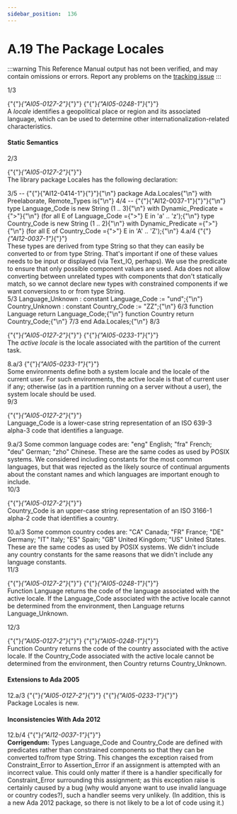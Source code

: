 ```yaml
---
sidebar_position:  136
---
```


# A.19 The Package Locales

:::warning
This Reference Manual output has not been verified,
and may contain omissions or errors.
Report any problems on the [tracking issue](https://github.com/ada-lang-io/ada-lang-io/issues/20)
:::


<AnnotatedOnly>
<MarginText>
1/3
</MarginText>
</AnnotatedOnly>
<p>{"{"}<em>{"AI05-0127-2"}</em>{"}"} {"{"}<em>{"AI05-0248-1"}</em>{"}"} <br />A <em>locale</em> identifies a geopolitical place or region and its associated language, which can be used to determine other internationalization-related characteristics. <br /></p>


#### Static Semantics

<AnnotatedOnly>
<MarginText>
2/3
</MarginText>
</AnnotatedOnly>
<p>{"{"}<em>{"AI05-0127-2"}</em>{"}"} <br />The library package Locales has the following declaration: <br /></p>

<AnnotatedOnly>
<MarginText>
3/5
</MarginText>
</AnnotatedOnly>
<CodeBlock language="ada">
--  {"{"}{"AI12-0414-1"}{"}"}{"\n"} package Ada.Locales{"\n"}   with Preelaborate, Remote_Types is{"\n"}
<AnnotatedOnly>
<MarginText>
4/4
</MarginText>
</AnnotatedOnly>
--  {"{"}{"AI12-0037-1"}{"}"}{"\n"}    type Language_Code is new String (1 .. 3){"\n"}      with Dynamic_Predicate ={">"}{"\n"}         (for all E of Language_Code ={">"} E in 'a' .. 'z');{"\n"}   type Country_Code is new String (1 .. 2){"\n"}      with Dynamic_Predicate ={">"}{"\n"}         (for all E of Country_Code  ={">"} E in 'A' .. 'Z');{"\n"}
<AnnotatedOnly>
<MarginText>
4.a/4
</MarginText>
</AnnotatedOnly>

</CodeBlock>
<Admonition type="aarm" aarm="discussion" title="Discussion: ">
<strong></strong>{"{"}<em>{"AI12-0037-1"}</em>{"}"} <br />These types are derived from type String so that they can easily be converted to or from type String. That's important if one of these values needs to be input or displayed (via Text_IO, perhaps). We use the predicate to ensure that only possible component values are used. Ada does not allow converting between unrelated types with components that don't statically match, so we cannot declare new types with constrained components if we want conversions to or from type String. <br /></Admonition>

<AnnotatedOnly>
<MarginText>
5/3
</MarginText>
</AnnotatedOnly>
<CodeBlock language="ada">
   Language_Unknown : constant Language_Code := "und";{"\n"}   Country_Unknown : constant Country_Code := "ZZ";{"\n"}
<AnnotatedOnly>
<MarginText>
6/3
</MarginText>
</AnnotatedOnly>
   function Language return Language_Code;{"\n"}   function Country return Country_Code;{"\n"}
<AnnotatedOnly>
<MarginText>
7/3
</MarginText>
</AnnotatedOnly>
end Ada.Locales;{"\n"}
<AnnotatedOnly>
<MarginText>
8/3
</MarginText>
</AnnotatedOnly>

</CodeBlock>
<p>{"{"}<em>{"AI05-0127-2"}</em>{"}"} {"{"}<em>{"AI05-0233-1"}</em>{"}"} <br />The <em>active locale</em> is the locale associated with the partition of the current task.<br /></p>

<AnnotatedOnly>
<MarginText>
8.a/3
</MarginText>
</AnnotatedOnly>
<Admonition type="aarm" aarm="implementation-note" title="Implementation Note: ">
<strong></strong>{"{"}<em>{"AI05-0233-1"}</em>{"}"} <br />Some environments define both a system locale and the locale of the current user. For such environments, the active locale is that of current user if any; otherwise (as in a partition running on a server without a user), the system locale should be used. <br /></Admonition>

<AnnotatedOnly>
<MarginText>
9/3
</MarginText>
</AnnotatedOnly>
<p>{"{"}<em>{"AI05-0127-2"}</em>{"}"} <br />Language_Code is a lower-case string representation of an ISO 639-3 alpha-3 code that identifies a language.<br /></p>

<AnnotatedOnly>
<MarginText>
9.a/3
</MarginText>
</AnnotatedOnly>
<Admonition type="aarm" aarm="discussion" title="Discussion: ">
<strong></strong>Some common language codes are: "eng"  English; "fra"  French; "deu"  German; "zho"  Chinese. These are the same codes as used by POSIX systems. We considered including constants for the most common languages, but that was rejected as the likely source of continual arguments about the constant names and which languages are important enough to include. <br /></Admonition>

<AnnotatedOnly>
<MarginText>
10/3
</MarginText>
</AnnotatedOnly>
<p>{"{"}<em>{"AI05-0127-2"}</em>{"}"} <br />Country_Code is an upper-case string representation of an ISO 3166-1 alpha-2 code that identifies a country.<br /></p>

<AnnotatedOnly>
<MarginText>
10.a/3
</MarginText>
</AnnotatedOnly>
<Admonition type="aarm" aarm="discussion" title="Discussion: ">
<strong></strong>Some common country codes are: "CA"  Canada; "FR"  France; "DE"  Germany; "IT"  Italy; "ES"  Spain; "GB"  United Kingdom; "US"  United States. These are the same codes as used by POSIX systems. We didn't include any country constants for the same reasons that we didn't include any language constants. <br /></Admonition>

<AnnotatedOnly>
<MarginText>
11/3
</MarginText>
</AnnotatedOnly>
<p>{"{"}<em>{"AI05-0127-2"}</em>{"}"} {"{"}<em>{"AI05-0248-1"}</em>{"}"} <br />Function Language returns the code of the language associated with the active locale. If the Language_Code associated with the active locale cannot be determined from the environment, then Language returns Language_Unknown.<br /></p>

<AnnotatedOnly>
<MarginText>
12/3
</MarginText>
</AnnotatedOnly>
<p>{"{"}<em>{"AI05-0127-2"}</em>{"}"} {"{"}<em>{"AI05-0248-1"}</em>{"}"} <br />Function Country returns the code of the country associated with the active locale. If the Country_Code associated with the active locale cannot be determined from the environment, then Country returns Country_Unknown.<br /></p>


#### Extensions to Ada 2005

<AnnotatedOnly>
<MarginText>
12.a/3
</MarginText>
</AnnotatedOnly>
<Admonition type="aarm" aarm="note" title="Note: ">
{"{"}<em>{"AI05-0127-2"}</em>{"}"} {"{"}<em>{"AI05-0233-1"}</em>{"}"} <br />Package Locales is new. <br /></Admonition>


#### Inconsistencies With Ada 2012

<AnnotatedOnly>
<MarginText>
12.b/4
</MarginText>
</AnnotatedOnly>
<Admonition type="aarm" aarm="note" title="Note: ">
{"{"}<em>{"AI12-0037-1"}</em>{"}"} <strong><br />Corrigendum:</strong> Types Language_Code and Country_Code are defined with predicates rather than constrained components so that they can be converted to/from type String. This changes the exception raised from Constraint_Error to Assertion_Error if an assignment is attempted with an incorrect value. This could only matter if there is a handler specifically for Constraint_Error surrounding this assignment; as this exception raise is certainly caused by a bug (why would anyone want to use invalid language or country codes?), such a handler seems very unlikely. (In addition, this is a new Ada 2012 package, so there is not likely to be a lot of code using it.) <br /></Admonition>

